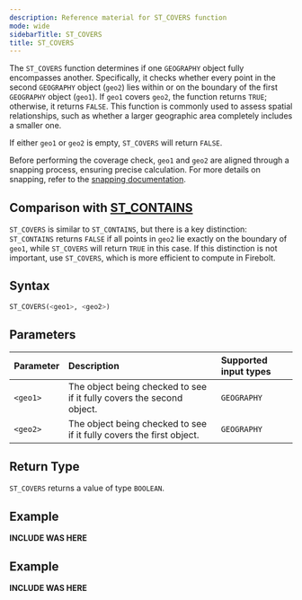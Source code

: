 ```yaml
---
description: Reference material for ST_COVERS function
mode: wide
sidebarTitle: ST_COVERS
title: ST_COVERS
---
```



The `ST_COVERS` function determines if one `GEOGRAPHY` object fully encompasses another. Specifically, it checks whether every point in the second `GEOGRAPHY` object (`geo2`) lies within or on the boundary of the first `GEOGRAPHY` object (`geo1`). If `geo1` covers `geo2`, the function returns `TRUE`; otherwise, it returns `FALSE`. This function is commonly used to assess spatial relationships, such as whether a larger geographic area completely includes a smaller one.

If either `geo1` or `geo2` is empty, `ST_COVERS` will return `FALSE`.

Before performing the coverage check, `geo1` and `geo2` are aligned through a snapping process, ensuring precise calculation. For more details on snapping, refer to the [snapping documentation](/geography-data-type#snapping).

## Comparison with [ST_CONTAINS](/functions-reference/geospatial/st_contains)
`ST_COVERS` is similar to `ST_CONTAINS`, but there is a key distinction: `ST_CONTAINS` returns `FALSE` if all points in `geo2` lie exactly on the boundary of `geo1`, while `ST_COVERS` will return `TRUE` in this case. If this distinction is not important, use `ST_COVERS`, which is more efficient to compute in Firebolt.



## Syntax


```sql
ST_COVERS(<geo1>, <geo2>)
```

## Parameters 


| Parameter | Description                                                                                                         | Supported input types |
| :--------- | :------------------------------------------------------------------------------------------------------------------- | :-------------------|
| `<geo1>`   | The object being checked to see if it fully covers the second object. | `GEOGRAPHY` |
| `<geo2>`   | The object being checked to see if it fully covers the first object. | `GEOGRAPHY` |

## Return Type
`ST_COVERS` returns a value of type `BOOLEAN`.

## Example


**INCLUDE WAS HERE**

## Example


**INCLUDE WAS HERE**

